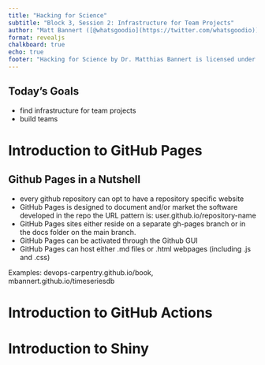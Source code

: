```yaml
---
title: "Hacking for Science"
subtitle: "Block 3, Session 2: Infrastructure for Team Projects"
author: "Matt Bannert ([@whatsgoodio](https://twitter.com/whatsgoodio))"
format: revealjs
chalkboard: true
echo: true
footer: "Hacking for Science by Dr. Matthias Bannert is licensed under [CC BY-NC-SA 4.0](https://creativecommons.org/licenses/by-nc-sa/4.0/?ref=chooser-v1)"
---
```



## Today's Goals {.center}

- find infrastructure for team projects
- build teams



# Introduction to GitHub Pages 


## Github Pages in a Nutshell

- every github repository can opt to have a repository specific website
- GitHub Pages is designed to document and/or market the software developed in the repo
the URL pattern is: user.github.io/repository-name
- GitHub Pages sites either reside on a separate gh-pages branch or in the docs folder on the main branch.
- GitHub Pages can be activated through the Github GUI
- GitHub Pages can host either .md files or .html webpages (including .js and .css)

Examples: devops-carpentry.github.io/book, mbannert.github.io/timeseriesdb



# Introduction to GitHub Actions {.center}


# Introduction to Shiny {.center}

